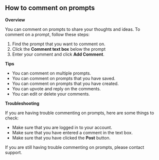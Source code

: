 ## How to comment on prompts

**Overview**

You can comment on prompts to share your thoughts and ideas. To comment on a prompt, follow these steps:

1. Find the prompt that you want to comment on.
2. Click the **Comment text box** below the prompt
3. Enter your comment and click **Add Comment**.

**Tips**

* You can comment on multiple prompts.
* You can comment on prompts that you have saved.
* You can comment on prompts that you have created.
* You can upvote and reply on the comments.
* You can edit or delete your comments.

**Troubleshooting**

If you are having trouble commenting on prompts, here are some things to check:

* Make sure that you are logged in to your account.
* Make sure that you have entered a comment in the text box.
* Make sure that you have clicked the **Post** button.

If you are still having trouble commenting on prompts, please contact support.
